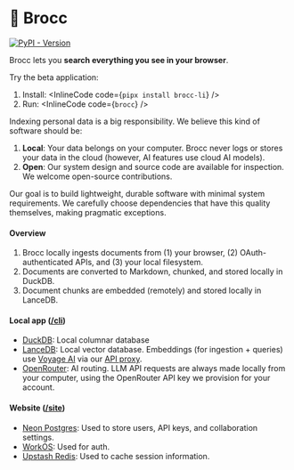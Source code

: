 
# 🥦 Brocc

[![PyPI - Version](https://img.shields.io/pypi/v/brocc-li.svg)](https://pypi.org/project/brocc-li)


Brocc lets you **search everything you see in your browser**. 

Try the beta application:

1. Install: <InlineCode code={`pipx install brocc-li`} />
2. Run: <InlineCode code={`brocc`} />

<MdxAccordionGroup defaultValue="how-it-works">
<MdxAccordionItem title="How it works" value="how-it-works">

</MdxAccordionItem>

<MdxAccordionItem title="System design" value="system-design">
Indexing personal data is a big responsibility. We believe this kind of software should be:

1. **Local**: Your data belongs on your computer. Brocc never logs or stores your data in the cloud (however, AI features use cloud AI models).
2. **Open**: Our system design and source code are available for inspection. We welcome open-source contributions.

Our goal is to build lightweight, durable software with minimal system requirements. We carefully choose dependencies that have this quality themselves, making pragmatic exceptions.

#### Overview

1. Brocc locally ingests documents from (1) your browser, (2) OAuth-authenticated APIs, and (3) your local filesystem.
2. Documents are converted to Markdown, chunked, and stored locally in DuckDB.
3. Document chunks are embedded (remotely) and stored locally in LanceDB.

#### Local app ([/cli](https://github.com/SubstrateLabs/brocc/tree/main/cli))

- [DuckDB](https://duckdb.org): Local columnar database
- [LanceDB](https://github.com/lancedb/lancedb): Local vector database. Embeddings (for ingestion + queries) use [Voyage AI](https://www.voyageai.com/) via our [API proxy](https://github.com/SubstrateLabs/brocc/blob/main/site/app/api/embed/route.ts).
- [OpenRouter](https://openrouter.ai/docs/quickstart): AI routing. LLM API requests are always made locally from your computer, using the OpenRouter API key we provision for your account.

#### Website ([/site](https://github.com/SubstrateLabs/brocc/tree/main/site))

- [Neon Postgres](https://neon.tech/docs/introduction): Used to store users, API keys, and collaboration settings.
- [WorkOS](https://workos.com): Used for auth.
- [Upstash Redis](https://upstash.com/docs/redis/overall/getstarted): Used to cache session information.
</MdxAccordionItem>
</MdxAccordionGroup>

